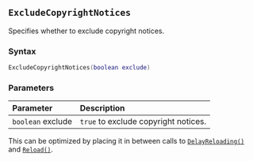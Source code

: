 ::: {.minipage data-latex="{\textwidth}"}
## `ExcludeCopyrightNotices` {#batch-excludecopyrightnotices}

Specifies whether to exclude copyright notices\index{text exclusion}.

### Syntax {-}

``` .lua
ExcludeCopyrightNotices(boolean exclude)
```

### Parameters {-}

**Parameter** | **Description**
| :-- | :-- |
| `boolean` exclude | `true` to exclude copyright notices. |

:::: {.tipsection data-latex=""}
This can be optimized by placing it in between calls to [`DelayReloading()`](#batch-delayreloading) and [`Reload()`](#batch-reload).
::::
:::
